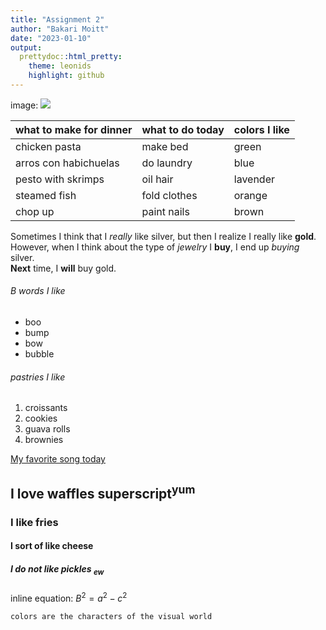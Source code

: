 ```yaml
---
title: "Assignment 2"
author: "Bakari Moitt"
date: "2023-01-10"
output: 
  prettydoc::html_pretty:
    theme: leonids
    highlight: github 
---
```



image: ![](everything is fine.jpeg)

what to make for dinner | what to do today | colors I like
------------------------|------------------|----------------
chicken pasta           | make bed         | green
arros con habichuelas   | do laundry       | blue
pesto with skrimps      | oil hair         | lavender
steamed fish            | fold clothes     | orange
chop up                 | paint nails      | brown

Sometimes I think that I *really* like silver, but then I realize I really like **gold**.   
However, when I think about the type of *jewelry* I **buy**, I end up *buying* silver.   
**Next** time, I **will** buy gold.   

###### B words I like   
* boo    
* bump     
* bow    
* bubble    

###### pastries I like    
1. croissants   
2. cookies    
3. guava rolls     
4. brownies      

[My favorite song today](https://youtu.be/vGQ7ujVecLw)

## I love waffles superscript^yum^

### I like fries

#### I sort of like cheese

##### I do not like pickles ~ew~

inline equation: $B ^{2} = a^{2}-c^{2}$

`colors are the characters of the visual world`



